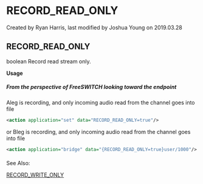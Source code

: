 
# RECORD_READ_ONLY 

 Created by  Ryan Harris, last modified by  Joshua Young on 2019.03.28

## RECORD_READ_ONLY

boolean Record read stream only.

**Usage**

##### From the perspective of FreeSWITCH looking toward the endpoint

Aleg is recording, and only incoming audio read from the channel goes into file

```xml
<action application="set" data="RECORD_READ_ONLY=true"/>
```

or Bleg is recording, and only incoming audio read from the channel goes into file

```xml
<action application="bridge" data="{RECORD_READ_ONLY=true}user/1000"/>
```

####   
  
  
See Also:

[RECORD\_WRITE\_ONLY](./RECORD_WRITE_ONLY_16354620.mdx#see-also)  
  
  

